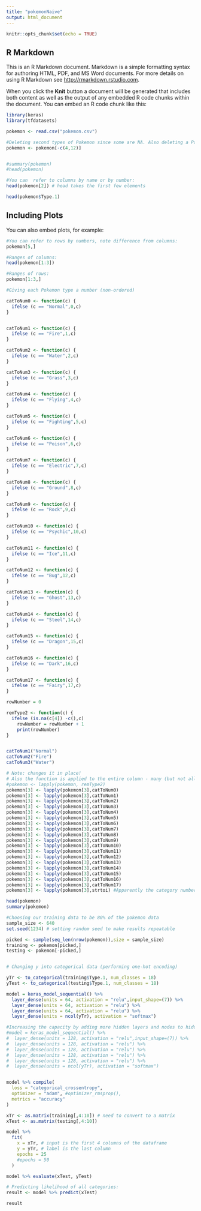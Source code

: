 ```yaml
---
title: "pokemonNaive"
output: html_document
---
```


```r
knitr::opts_chunk$set(echo = TRUE)
```

## R Markdown

This is an R Markdown document. Markdown is a simple formatting syntax for authoring HTML, PDF, and MS Word documents. For more details on using R Markdown see <http://rmarkdown.rstudio.com>.

When you click the **Knit** button a document will be generated that includes both content as well as the output of any embedded R code chunks within the document. You can embed an R code chunk like this:

```r
library(keras)
library(tfdatasets)

pokemon <- read.csv("pokemon.csv")

#Deleting second types of Pokemon since some are NA. Also deleting a Pokemon's generation since it does not contribute to type
pokemon <- pokemon[-c(4,12)]


#summary(pokemon)
#head(pokemon)

#You can  refer to columns by name or by number:
head(pokemon[2]) # head takes the first few elements

head(pokemon$Type.1)

```

## Including Plots

You can also embed plots, for example:

```r
#You can refer to rows by numbers, note difference from columns:
pokemon[5,]

#Ranges of columns:
head(pokemon[1:3])

#Ranges of rows:
pokemon[1:3,]
```

```r

#Giving each Pokemon type a number (non-ordered)

catToNum0 <- function(c) {
  ifelse (c == "Normal",0,c) 
}


catToNum1 <- function(c) {
  ifelse (c == "Fire",1,c)
}

catToNum2 <- function(c) {
  ifelse (c == "Water",2,c)
}

catToNum3 <- function(c) {
  ifelse (c == "Grass",3,c)
}

catToNum4 <- function(c) {
  ifelse (c == "Flying",4,c)
}

catToNum5 <- function(c) {
  ifelse (c == "Fighting",5,c)
}

catToNum6 <- function(c) {
  ifelse (c == "Poison",6,c)
}

catToNum7 <- function(c) {
  ifelse (c == "Electric",7,c)
}

catToNum8 <- function(c) {
  ifelse (c == "Ground",8,c)
}

catToNum9 <- function(c) {
  ifelse (c == "Rock",9,c)
}

catToNum10 <- function(c) {
  ifelse (c == "Psychic",10,c)
}

catToNum11 <- function(c) {
  ifelse (c == "Ice",11,c)
}

catToNum12 <- function(c) {
  ifelse (c == "Bug",12,c)
}

catToNum13 <- function(c) {
  ifelse (c == "Ghost",13,c)
}

catToNum14 <- function(c) {
  ifelse (c == "Steel",14,c)
}

catToNum15 <- function(c) {
  ifelse (c == "Dragon",15,c)
}

catToNum16 <- function(c) {
  ifelse (c == "Dark",16,c)
}

catToNum17 <- function(c) {
  ifelse (c == "Fairy",17,c)
}

rowNumber = 0

remType2 <- function(c) {
  ifelse (is.na(c[4]) -c(),c)
    rowNumber = rowNumber + 1
    print(rowNumber)
}


catToNum1("Normal")
catToNum2("Fire")
catToNum3("Water")

# Note: changes it in place! 
# Also the function is applied to the entire column - many (but not all) functions in R may be used this way
#pokemon <- lapply(pokemon, remType2)
pokemon[3] <- lapply(pokemon[3],catToNum0)
pokemon[3] <- lapply(pokemon[3],catToNum1)
pokemon[3] <- lapply(pokemon[3],catToNum2)
pokemon[3] <- lapply(pokemon[3],catToNum3)
pokemon[3] <- lapply(pokemon[3],catToNum4)
pokemon[3] <- lapply(pokemon[3],catToNum5)
pokemon[3] <- lapply(pokemon[3],catToNum6)
pokemon[3] <- lapply(pokemon[3],catToNum7)
pokemon[3] <- lapply(pokemon[3],catToNum8)
pokemon[3] <- lapply(pokemon[3],catToNum9)
pokemon[3] <- lapply(pokemon[3],catToNum10)
pokemon[3] <- lapply(pokemon[3],catToNum11)
pokemon[3] <- lapply(pokemon[3],catToNum12)
pokemon[3] <- lapply(pokemon[3],catToNum13)
pokemon[3] <- lapply(pokemon[3],catToNum14)
pokemon[3] <- lapply(pokemon[3],catToNum15)
pokemon[3] <- lapply(pokemon[3],catToNum16)
pokemon[3] <- lapply(pokemon[3],catToNum17)
pokemon[3] <- lapply(pokemon[3],strtoi) #Apparently the category numbers in pokemon[3] are stored as strings; convert to numbers

head(pokemon)
summary(pokemon)

```

```r
#Choosing our training data to be 80% of the pokemon data
sample_size <- 640
set.seed(1234) # setting random seed to make results repeatable

picked <- sample(seq_len(nrow(pokemon)),size = sample_size)
training <- pokemon[picked,]
testing <- pokemon[-picked,]


# Changing y into categorical data (performing one-hot encoding)

yTr <- to_categorical(training$Type.1, num_classes = 18)
yTest <- to_categorical(testing$Type.1, num_classes = 18)

```

```r

model = keras_model_sequential() %>%
  layer_dense(units = 64, activation = "relu",input_shape=(7)) %>%
  layer_dense(units = 64, activation = "relu") %>%
  layer_dense(units = 64, activation = "relu") %>%
  layer_dense(units = ncol(yTr), activation = "softmax")

#Increasing the capacity by adding more hidden layers and nodes to hidden layers
#model = keras_model_sequential() %>%
#  layer_dense(units = 128, activation = "relu",input_shape=(7)) %>%
#  layer_dense(units = 128, activation = "relu") %>%
#  layer_dense(units = 128, activation = "relu") %>%
#  layer_dense(units = 128, activation = "relu") %>%
#  layer_dense(units = 128, activation = "relu") %>%
#  layer_dense(units = ncol(yTr), activation = "softmax")


model %>% compile(
  loss = "categorical_crossentropy",
  optimizer = "adam", #optimizer_rmsprop(),
  metrics = "accuracy"
)

xTr <- as.matrix(training[,4:10]) # need to convert to a matrix
xTest <- as.matrix(testing[,4:10])

model %>% 
  fit(
    x = xTr, # input is the first 4 columns of the dataframe
    y = yTr, # label is the last column
    epochs = 25
    #epochs = 50
  )

```
```r
model %>% evaluate(xTest, yTest)

# Predicting likelihood of all categories:
result <- model %>% predict(xTest)

result


```
